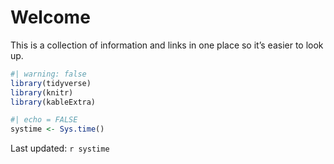# Welcome {.unnumbered}

This is a collection of information and links in one place so it's easier to look up.

```r
#| warning: false
library(tidyverse)
library(knitr)
library(kableExtra)
```

```r
#| echo = FALSE
systime <- Sys.time()
```

Last updated: `r systime`
